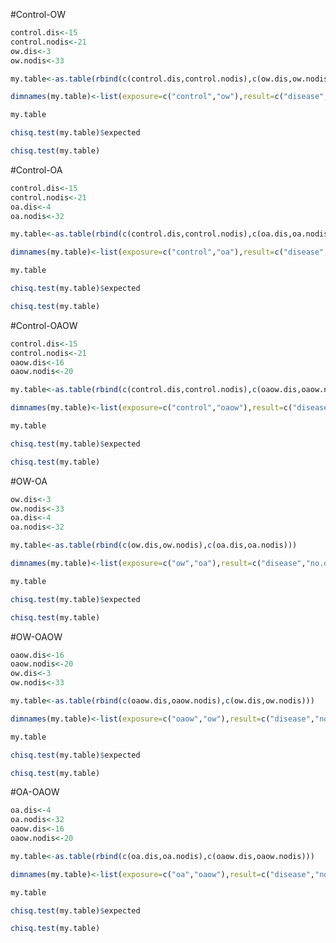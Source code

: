 #Control-OW
```r
control.dis<-15
control.nodis<-21
ow.dis<-3
ow.nodis<-33

my.table<-as.table(rbind(c(control.dis,control.nodis),c(ow.dis,ow.nodis))) 

dimnames(my.table)<-list(exposure=c("control","ow"),result=c("disease","no.disease")) 

my.table 

chisq.test(my.table)$expected

chisq.test(my.table)
```

#Control-OA
```r
control.dis<-15
control.nodis<-21
oa.dis<-4
oa.nodis<-32

my.table<-as.table(rbind(c(control.dis,control.nodis),c(oa.dis,oa.nodis))) 

dimnames(my.table)<-list(exposure=c("control","oa"),result=c("disease","no.disease")) 

my.table 

chisq.test(my.table)$expected

chisq.test(my.table)
```

#Control-OAOW
```r
control.dis<-15
control.nodis<-21
oaow.dis<-16
oaow.nodis<-20

my.table<-as.table(rbind(c(control.dis,control.nodis),c(oaow.dis,oaow.nodis))) 

dimnames(my.table)<-list(exposure=c("control","oaow"),result=c("disease","no.disease")) 

my.table 

chisq.test(my.table)$expected

chisq.test(my.table)
```

#OW-OA
```r
ow.dis<-3
ow.nodis<-33
oa.dis<-4
oa.nodis<-32

my.table<-as.table(rbind(c(ow.dis,ow.nodis),c(oa.dis,oa.nodis))) 

dimnames(my.table)<-list(exposure=c("ow","oa"),result=c("disease","no.disease")) 

my.table 

chisq.test(my.table)$expected

chisq.test(my.table)
```

#OW-OAOW
```r
oaow.dis<-16
oaow.nodis<-20
ow.dis<-3
ow.nodis<-33

my.table<-as.table(rbind(c(oaow.dis,oaow.nodis),c(ow.dis,ow.nodis))) 

dimnames(my.table)<-list(exposure=c("oaow","ow"),result=c("disease","no.disease")) 

my.table 

chisq.test(my.table)$expected

chisq.test(my.table)
```

#OA-OAOW
```r
oa.dis<-4
oa.nodis<-32
oaow.dis<-16
oaow.nodis<-20

my.table<-as.table(rbind(c(oa.dis,oa.nodis),c(oaow.dis,oaow.nodis))) 

dimnames(my.table)<-list(exposure=c("oa","oaow"),result=c("disease","no.disease")) 

my.table 

chisq.test(my.table)$expected

chisq.test(my.table)
```
